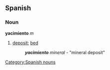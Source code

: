 == Spanish ==
=== Noun ===
'''yacimiento''' ''m''
# [[deposit]]; [[bed]]
#: '''''yacimiento''' mineral'' - "mineral deposit"

[[Category:Spanish nouns]]